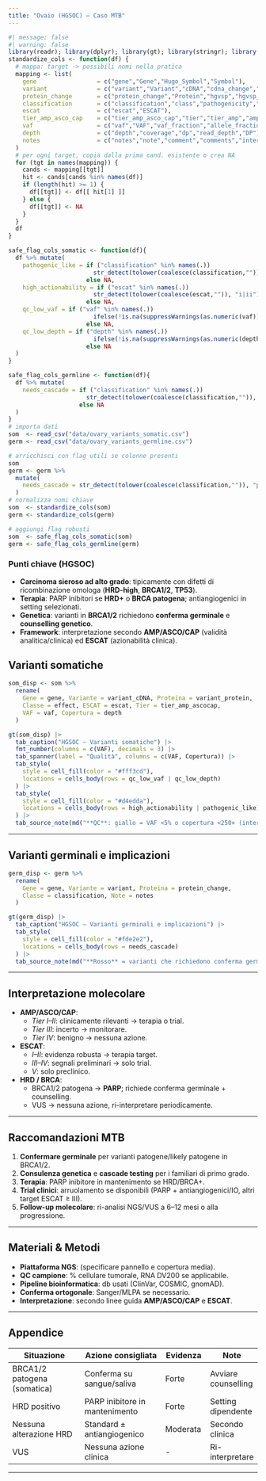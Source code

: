 ```yaml
---
title: "Ovaio (HGSOC) — Caso MTB"
---
```


```r
#| message: false
#| warning: false
library(readr); library(dplyr); library(gt); library(stringr); library(tidyr)# ---------- helpers robusti ----------
standardize_cols <- function(df) {
  # mappa: target -> possibili nomi nella pratica
  mapping <- list(
    gene                 = c("gene","Gene","Hugo_Symbol","Symbol"),
    variant              = c("variant","Variant","cDNA","cdna_change","hgvsc","hgvsc_short","c_change","mutation","c_variant","c_hgvs"),
    protein_change       = c("protein_change","Protein","hgvsp","hgvsp_short","p_change","aa_change","p_hgvs","protein"),
    classification       = c("classification","class","pathogenicity","clin_sig","clinical_significance","significance"),
    escat                = c("escat","ESCAT"),
    tier_amp_asco_cap    = c("tier_amp_asco_cap","tier","tier_amp","amp_asco_cap_tier","amp_asco_cap"),
    vaf                  = c("vaf","VAF","vaf_fraction","allele_fraction","variant_allele_frequency","AF"),
    depth                = c("depth","coverage","dp","read_depth","DP"),
    notes                = c("notes","note","comment","comments","interpretation","report_note")
  )
  # per ogni target, copia dalla prima cand. esistente o crea NA
  for (tgt in names(mapping)) {
    cands <- mapping[[tgt]]
    hit <- cands[cands %in% names(df)]
    if (length(hit) >= 1) {
      df[[tgt]] <- df[[ hit[1] ]]
    } else {
      df[[tgt]] <- NA
    }
  }
  df
}

safe_flag_cols_somatic <- function(df){
  df %>% mutate(
    pathogenic_like = if ("classification" %in% names(.))
                        str_detect(tolower(coalesce(classification,"")), "patho|likely")
                      else NA,
    high_actionability = if ("escat" %in% names(.))
                        str_detect(tolower(coalesce(escat,"")), "i|ii")
                      else NA,
    qc_low_vaf = if ("vaf" %in% names(.))
                        ifelse(!is.na(suppressWarnings(as.numeric(vaf))) & as.numeric(vaf) < 0.05, TRUE, FALSE)
                      else NA,
    qc_low_depth = if ("depth" %in% names(.))
                        ifelse(!is.na(suppressWarnings(as.numeric(depth))) & as.numeric(depth) < 250, TRUE, FALSE)
                      else NA
  )
}

safe_flag_cols_germline <- function(df){
  df %>% mutate(
    needs_cascade = if ("classification" %in% names(.))
                      str_detect(tolower(coalesce(classification,"")), "patho|likely")
                    else NA
  )
}
# importa dati
som  <- read_csv("data/ovary_variants_somatic.csv")
germ <- read_csv("data/ovary_variants_germline.csv")

# arricchisci con flag utili se colonne presenti
som 
germ <- germ %>%
  mutate(
    needs_cascade = str_detect(tolower(coalesce(classification,"")), "patho|likely")
  )
# normalizza nomi chiave
som  <- standardize_cols(som)
germ <- standardize_cols(germ)

# aggiungi flag robusti
som  <- safe_flag_cols_somatic(som)
germ <- safe_flag_cols_germline(germ)
```

### Punti chiave (HGSOC)

-   **Carcinoma sieroso ad alto grado**: tipicamente con difetti di ricombinazione omologa (**HRD-high**, **BRCA1/2**, **TP53**).\
-   **Terapia**: PARP inibitori se **HRD+** o **BRCA patogena**; antiangiogenici in setting selezionati.\
-   **Genetica**: varianti in **BRCA1/2** richiedono **conferma germinale** e **counselling genetico**.\
-   **Framework**: interpretazione secondo **AMP/ASCO/CAP** (validità analitica/clinica) ed **ESCAT** (azionabilità clinica).

## Varianti somatiche

```r
som_disp <- som %>%
  rename(
    Gene = gene, Variante = variant_cDNA, Proteina = variant_protein,
    Classe = effect, ESCAT = escat, Tier = tier_amp_ascocap,
    VAF = vaf, Copertura = depth
  )

gt(som_disp) |>
  tab_caption("HGSOC — Varianti somatiche") |>
  fmt_number(columns = c(VAF), decimals = 3) |>
  tab_spanner(label = "Qualità", columns = c(VAF, Copertura)) |>
  tab_style(
    style = cell_fill(color = "#fff3cd"),
    locations = cells_body(rows = qc_low_vaf | qc_low_depth)
  ) |>
  tab_style(
    style = cell_fill(color = "#d4edda"),
    locations = cells_body(rows = high_actionability | pathogenic_like)
  ) |>
  tab_source_note(md("**QC**: giallo = VAF <5% o copertura <250× (interpretare con cautela)."))
```

------------------------------------------------------------------------

## Varianti germinali e implicazioni

```r
germ_disp <- germ %>%
  rename(
    Gene = gene, Variante = variant, Proteina = protein_change,
    Classe = classification, Note = notes
  )

gt(germ_disp) |>
  tab_caption("HGSOC — Varianti germinali e implicazioni") |>
  tab_style(
    style = cell_fill(color = "#fde2e2"),
    locations = cells_body(rows = needs_cascade)
  ) |>
  tab_source_note(md("**Rosso** = varianti che richiedono conferma germinale e counselling/cascade testing."))
```

------------------------------------------------------------------------

## Interpretazione molecolare

-   **AMP/ASCO/CAP**:
    -   *Tier I–II*: clinicamente rilevanti → terapia o trial.\
    -   *Tier III*: incerto → monitorare.\
    -   *Tier IV*: benigno → nessuna azione.
-   **ESCAT**:
    -   *I–II*: evidenza robusta → terapia target.\
    -   *III–IV*: segnali preliminari → solo trial.\
    -   *V*: solo preclinico.
-   **HRD / BRCA**:
    -   BRCA1/2 patogena → **PARP**; richiede conferma germinale + counselling.\
    -   VUS → nessuna azione, ri-interpretare periodicamente.

------------------------------------------------------------------------

## Raccomandazioni MTB

1.  **Confermare germinale** per varianti patogene/likely patogene in BRCA1/2.\
2.  **Consulenza genetica** e **cascade testing** per i familiari di primo grado.\
3.  **Terapia**: PARP inibitore in mantenimento se HRD/BRCA+.\
4.  **Trial clinici**: arruolamento se disponibili (PARP + antiangiogenici/IO, altri target ESCAT ≥ III).\
5.  **Follow-up molecolare**: ri-analisi NGS/VUS a 6–12 mesi o alla progressione.

------------------------------------------------------------------------

## Materiali & Metodi

-   **Piattaforma NGS**: (specificare pannello e copertura media).\
-   **QC campione**: % cellulare tumorale, RNA DV200 se applicabile.\
-   **Pipeline bioinformatica**: db usati (ClinVar, COSMIC, gnomAD).\
-   **Conferma ortogonale**: Sanger/MLPA se necessario.\
-   **Interpretazione**: secondo linee guida **AMP/ASCO/CAP** e **ESCAT**.

------------------------------------------------------------------------

## Appendice

| Situazione | Azione consigliata | Evidenza | Note |
|----------------------|------------------------|-------------|-------------|
| BRCA1/2 patogena (somatica) | Conferma su sangue/saliva | Forte | Avviare counselling |
| HRD positivo | PARP inibitore in mantenimento | Forte | Setting dipendente |
| Nessuna alterazione HRD | Standard ± antiangiogenico | Moderata | Secondo clinica |
| VUS | Nessuna azione clinica | \- | Ri-interpretare |

------------------------------------------------------------------------